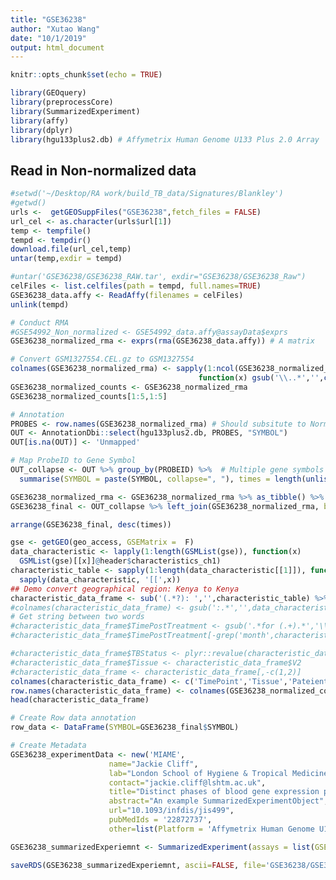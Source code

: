 ```yaml
---
title: "GSE36238"
author: "Xutao Wang"
date: "10/1/2019"
output: html_document
---
```


```r
knitr::opts_chunk$set(echo = TRUE)
```

```r
library(GEOquery)
library(preprocessCore)
library(SummarizedExperiment)
library(affy)
library(dplyr)
library(hgu133plus2.db) # Affymetrix Human Genome U133 Plus 2.0 Array
```

## Read in Non-normalized data
```r
#setwd('~/Desktop/RA work/build_TB_data/Signatures/Blankley')
#getwd()
urls <-  getGEOSuppFiles("GSE36238",fetch_files = FALSE)
url_cel <- as.character(urls$url[1])
temp <- tempfile()
tempd <- tempdir()
download.file(url_cel,temp)
untar(temp,exdir = tempd)

#untar('GSE36238/GSE36238_RAW.tar', exdir="GSE36238/GSE36238_Raw")
celFiles <- list.celfiles(path = tempd, full.names=TRUE)
GSE36238_data.affy <- ReadAffy(filenames = celFiles)
unlink(tempd)

# Conduct RMA
#GSE54992_Non_normalized <- GSE54992_data.affy@assayData$exprs
GSE36238_normalized_rma <- exprs(rma(GSE36238_data.affy)) # A matrix

# Convert GSM1327554.CEL.gz to GSM1327554
colnames(GSE36238_normalized_rma) <- sapply(1:ncol(GSE36238_normalized_rma), 
                                          function(x) gsub('\\..*','',colnames(GSE36238_normalized_rma)[x]))
GSE36238_normalized_counts <- GSE36238_normalized_rma
GSE36238_normalized_counts[1:5,1:5]
```

```r
# Annotation
PROBES <- row.names(GSE36238_normalized_rma) # Should subsitute to Normalized file???
OUT <- AnnotationDbi::select(hgu133plus2.db, PROBES, "SYMBOL")
OUT[is.na(OUT)] <- 'Unmapped'

# Map ProbeID to Gene Symbol 
OUT_collapse <- OUT %>% group_by(PROBEID) %>%  # Multiple gene symbols map to the same ProbeID
  summarise(SYMBOL = paste(SYMBOL, collapse=", "), times = length(unlist(strsplit(SYMBOL, ",")))) 

GSE36238_normalized_rma <- GSE36238_normalized_rma %>% as_tibble() %>% mutate(ID_REF=row.names(GSE36238_normalized_rma))
GSE36238_final <- OUT_collapse %>% left_join(GSE36238_normalized_rma, by=c("PROBEID" = 'ID_REF')) %>% as_tibble()

arrange(GSE36238_final, desc(times))
```

```r
gse <- getGEO(geo_access, GSEMatrix =  F)
data_characteristic <- lapply(1:length(GSMList(gse)), function(x)  
  GSMList(gse)[[x]]@header$characteristics_ch1)
characteristic_table <- sapply(1:length(data_characteristic[[1]]), function(x) 
  sapply(data_characteristic, '[[',x)) 
## Demo convert geographical region: Kenya to Kenya
characteristic_data_frame <- sub('(.*?): ','',characteristic_table) %>% DataFrame()
#colnames(characteristic_data_frame) <- gsub(':.*','',data_characteristic[[1]])
# Get string between two words
#characteristic_data_frame$TimePostTreatment <- gsub('.*for (.+).*','\\1',characteristic_data_frame$V1)
#characteristic_data_frame$TimePostTreatment[-grep('month',characteristic_data_frame$TimePostTreatment)] <-'n.a.'

#characteristic_data_frame$TBStatus <- plyr::revalue(characteristic_data_frame$V1,c('tuberculosis'='TB','TB patient after anti-tuberculosis treatment for 3 months'='TB_treatment','TB patient after anti-tuberculosis treatment for 6 months'='TB_treatment','latent tuberculosis infection'='latent','healthy donor'='control'))
#characteristic_data_frame$Tissue <- characteristic_data_frame$V2
#characteristic_data_frame <- characteristic_data_frame[,-c(1,2)]
colnames(characteristic_data_frame) <- c('TimePoint','Tissue','Pateient_id','SampleTime')
row.names(characteristic_data_frame) <- colnames(GSE36238_normalized_counts)
head(characteristic_data_frame)
```

```r
# Create Row data annotation
row_data <- DataFrame(SYMBOL=GSE36238_final$SYMBOL)

# Create Metadata
GSE36238_experimentData <- new('MIAME',
                      name="Jackie Cliff",
                      lab="London School of Hygiene & Tropical Medicine",
                      contact="jackie.cliff@lshtm.ac.uk",
                      title="Distinct phases of blood gene expression pattern through tuberculosis treatment reflect modulation of the humoral immune response.",
                      abstract="An example SummarizedExperimentObject",
                      url="10.1093/infdis/jis499",
                      pubMedIds = '22872737',
                      other=list(Platform = 'Affymetrix Human Genome U133 Plus 2.0 Array'))

GSE36238_summarizedExperiemnt <- SummarizedExperiment(assays = list(GSEGSE36238_normalized_counts= as.matrix(GSE36238_normalized_counts)), colData = characteristic_data_frame, rowData = row_data, metadata = list(GSE36238_experimentData)); GSE36238_summarizedExperiemnt

```

```r
saveRDS(GSE36238_summarizedExperiemnt, ascii=FALSE, file='GSE36238/GSE36238_summarizedExperiemnt.RDS')
```

